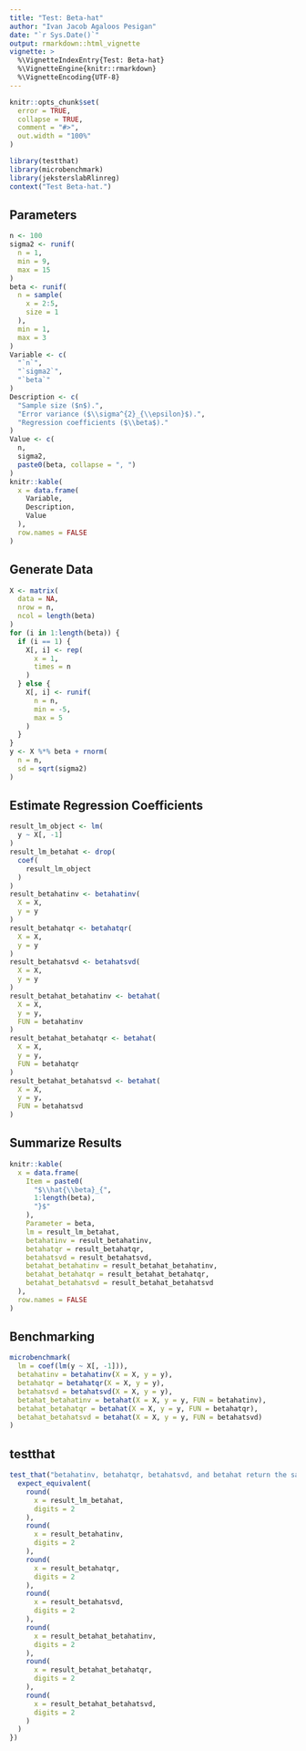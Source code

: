 ```yaml
---
title: "Test: Beta-hat"
author: "Ivan Jacob Agaloos Pesigan"
date: "`r Sys.Date()`"
output: rmarkdown::html_vignette
vignette: >
  %\VignetteIndexEntry{Test: Beta-hat}
  %\VignetteEngine{knitr::rmarkdown}
  %\VignetteEncoding{UTF-8}
---
```



```r
knitr::opts_chunk$set(
  error = TRUE,
  collapse = TRUE,
  comment = "#>",
  out.width = "100%"
)
```



```r
library(testthat)
library(microbenchmark)
library(jeksterslabRlinreg)
context("Test Beta-hat.")
```


## Parameters


```r
n <- 100
sigma2 <- runif(
  n = 1,
  min = 9,
  max = 15
)
beta <- runif(
  n = sample(
    x = 2:5,
    size = 1
  ),
  min = 1,
  max = 3
)
Variable <- c(
  "`n`",
  "`sigma2`",
  "`beta`"
)
Description <- c(
  "Sample size ($n$).",
  "Error variance ($\\sigma^{2}_{\\epsilon}$).",
  "Regression coefficients ($\\beta$)."
)
Value <- c(
  n,
  sigma2,
  paste0(beta, collapse = ", ")
)
knitr::kable(
  x = data.frame(
    Variable,
    Description,
    Value
  ),
  row.names = FALSE
)
```


## Generate Data


```r
X <- matrix(
  data = NA,
  nrow = n,
  ncol = length(beta)
)
for (i in 1:length(beta)) {
  if (i == 1) {
    X[, i] <- rep(
      x = 1,
      times = n
    )
  } else {
    X[, i] <- runif(
      n = n,
      min = -5,
      max = 5
    )
  }
}
y <- X %*% beta + rnorm(
  n = n,
  sd = sqrt(sigma2)
)
```


## Estimate Regression Coefficients


```r
result_lm_object <- lm(
  y ~ X[, -1]
)
result_lm_betahat <- drop(
  coef(
    result_lm_object
  )
)
result_betahatinv <- betahatinv(
  X = X,
  y = y
)
result_betahatqr <- betahatqr(
  X = X,
  y = y
)
result_betahatsvd <- betahatsvd(
  X = X,
  y = y
)
result_betahat_betahatinv <- betahat(
  X = X,
  y = y,
  FUN = betahatinv
)
result_betahat_betahatqr <- betahat(
  X = X,
  y = y,
  FUN = betahatqr
)
result_betahat_betahatsvd <- betahat(
  X = X,
  y = y,
  FUN = betahatsvd
)
```


## Summarize Results


```r
knitr::kable(
  x = data.frame(
    Item = paste0(
      "$\\hat{\\beta}_{",
      1:length(beta),
      "}$"
    ),
    Parameter = beta,
    lm = result_lm_betahat,
    betahatinv = result_betahatinv,
    betahatqr = result_betahatqr,
    betahatsvd = result_betahatsvd,
    betahat_betahatinv = result_betahat_betahatinv,
    betahat_betahatqr = result_betahat_betahatqr,
    betahat_betahatsvd = result_betahat_betahatsvd
  ),
  row.names = FALSE
)
```


## Benchmarking


```r
microbenchmark(
  lm = coef(lm(y ~ X[, -1])),
  betahatinv = betahatinv(X = X, y = y),
  betahatqr = betahatqr(X = X, y = y),
  betahatsvd = betahatsvd(X = X, y = y),
  betahat_betahatinv = betahat(X = X, y = y, FUN = betahatinv),
  betahat_betahatqr = betahat(X = X, y = y, FUN = betahatqr),
  betahat_betahatsvd = betahat(X = X, y = y, FUN = betahatsvd)
)
```


## testthat


```r
test_that("betahatinv, betahatqr, betahatsvd, and betahat return the same coefficients as lm", {
  expect_equivalent(
    round(
      x = result_lm_betahat,
      digits = 2
    ),
    round(
      x = result_betahatinv,
      digits = 2
    ),
    round(
      x = result_betahatqr,
      digits = 2
    ),
    round(
      x = result_betahatsvd,
      digits = 2
    ),
    round(
      x = result_betahat_betahatinv,
      digits = 2
    ),
    round(
      x = result_betahat_betahatqr,
      digits = 2
    ),
    round(
      x = result_betahat_betahatsvd,
      digits = 2
    )
  )
})
```

